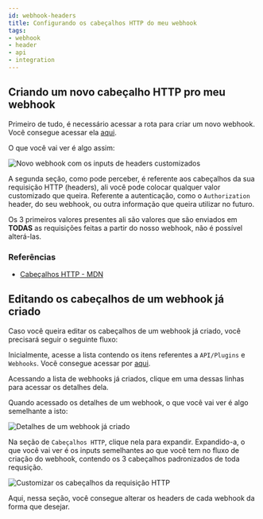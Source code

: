 ```yaml
---
id: webhook-headers
title: Configurando os cabeçalhos HTTP do meu webhook
tags:
- webhook
- header
- api
- integration
---
```


## Criando um novo cabeçalho HTTP pro meu webhook

Primeiro de tudo, é necessário acessar a rota para criar um novo webhook. Você
consegue acessar ela [aqui](https://app.woovi.com/home/openpix/webhook-create).

O que você vai ver é algo assim:

![Novo webhook com os inputs de headers customizados](/img/webhook/create-new-webhook-custom-headers.png)

A segunda seção, como pode perceber, é referente aos cabeçalhos da sua requisição HTTP (headers),
ali você pode colocar qualquer valor customizado que queira. Referente a autenticação, como o `Authorization` header,
do seu webhook, ou outra informação que queira utilizar no futuro.

Os 3 primeiros valores presentes ali são valores que são enviados em **TODAS**
as requisições feitas a partir do nosso webhook, não é possível alterá-las.

### Referências

- [Cabeçalhos HTTP - MDN](https://developer.mozilla.org/pt-BR/docs/Web/HTTP/Headers)

## Editando os cabeçalhos de um webhook já criado

Caso você queira editar os cabeçalhos de um webhook já criado, você precisará seguir o seguinte fluxo:

Inicialmente, acesse a lista contendo os itens referentes a `API/Plugins` e `Webhooks`.
Você consegue acessar por [aqui](https://app.woovi.com/home/api/list).

Acessando a lista de webhooks já criados, clique em uma dessas linhas para acessar os detalhes dela.

Quando acessado os detalhes de um webhook, o que você vai ver é algo semelhante a isto:

![Detalhes de um webhook já criado](/img/webhook/webhook-details.png)

Na seção de `Cabeçalhos HTTP`, clique nela para expandir. Expandido-a, o que você vai ver é os
inputs semelhantes ao que você tem no fluxo de criação do webhook, contendo os 3 cabeçalhos padronizados
de toda requsição.

![Customizar os cabeçalhos da requisição HTTP](/img/webhook/webhook-details-custom-headers.png)

Aqui, nessa seção, você consegue alterar os headers de cada webhook da forma que desejar.
